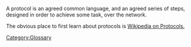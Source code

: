 [[Category:Glossary]] 

A protocol is an agreed common language, and an agreed series of steps, designed in order to achieve some task, over the network. 

The obvious place to first learn about protocols is [[http://en.wikipedia.org/wiki/Communications_protocol| Wikipedia on Protocols.]]